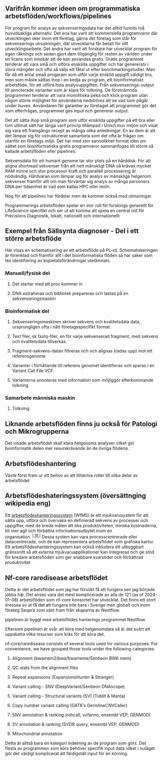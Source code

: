 # 

## Varifrån kommer ideen om programmatiska arbetsflöden/workflows/pipelines

För program för analys av sekvenseringsdata har det alltid funnits två huvudsakliga alternativ. Det ena har varit att kommersiella programvaror där utvecklingen sker inom ett företag, gärna det företag som står för sekvenserings utrustningen, där utvecklarna får betalt för sitt utvecklingsarbete. Det andra har varit att forskare har utvecklat program för egen räknings och sedan gjort dem tillgänglig för resten av världen under en licens som innebär att de kan användas gratis. Gratis programmet tenderar att vara små och utföra enskilda uppgifter och har genererats i stora mängder och ofta så väljs ett fåtal ut efter benchmarkingstudier. Man får då ett antal smaå progaram som utför varje enskild uppgift väldigt bra, men som måste sättas ihop i en kedja av program, ett bioinformatiskt arbetsföde, för att utföra hela analysuppgiften. Från sekvenserings-output till annoterade varianter som är klara för tolkning. De förstnämnda programmen tenderar att vara monolitiska peka och klick program utan någon större möjlighet för användarna nedströms att se vad som pågår under huven. Användaren får garantier av företaget att programmet gör det som efterfrågas, programmet ges input och genererar output.

Det att sätta ihop små program som utför enskilda uppgifter på ett bra eller tom ulitmat sätt har länga varit princip tillämpad i Unix/Linux miljön och visat sig vara ett framgångs recept av många olika anledningar. En av dem är att det lämpar sig för ostrukturerat samarbeta som det ofta är frågan om utanför en företags miljö. Det har med stor sannolikhet format iden om sättet som bioinformatiska gratis programvaror sammanfogas till större så kallade arbetsflöden eller pipelines.

Sekvensdata för ett humant genome tar stor plats på en hårddisk. För att aligna shortread sekvenser från ett helt mänskligt DNA så krävas mycket RAM minne och stor processor kraft och parallell processering är nödvändig. Hårdvaran som lämpar sig för analys av mänskliga helgenom sekvenser framför allt om man förväntar sig analys av många personers DNA per tidsenhet är vad som kallas HPC eller moln.

Nog för att pipelines har fördelar men de kommer också med utmaningar.

Programmerings arbetsflöden spelar en stor roll för forskings generellt för LifeScience specifikt och ser ut att komma att spela en central roll för Precisions Diagnostik, lokalt, nationellt och internationellt

## 

## Exempel från Sällsynta diagnoser - Del i ett större arbetsflöde

Här visas en schematisering av ett arbetsflöde på PL-rd. Schematiskeringen är förenklad och framför allt i det bioinformatiska flöden så har saker som tex identifiering av kopietalsförändringar utelämnats.

### Manuell/fysisk del

1.  Det startar med att prov kommer in

2.  DNA extraheras och bibliotek prepareras och lastas på en sekvenseringsmaskin

### Bioinformatisk del

1.  Sekvenseringsmaskinen skriver sekvens och kvalitetsdata data, ursprungligen ofta i nått företagsspecifikt format.

2.  Text filer, sk fastq-filer, en för varje sekvenserad fragment, med sekvens och kvalitetsdata tillverkas.

3.  Fragment-sekvens-datan filtreras och och alignas (radas upp) mot ett referensgenome

4.  Varianter i förhållande till referens genomet identifieras och sparas i en Variant Call File VCF.

5.  Varianterna annoteras med information som möjliggör efterkommande tolkning

### Samarbete människa maskin

1.  Tolkning

## Liknande arbetsflöden finns ju också för Patologi och Mikrogrupperna

Det visade arbetsflödet skall klara helgenoms analyser vilket gör bioinformatik delen mer resurskrävande än de övriga flödena.

## Arbetsflödeshantering

Växte först fram ur ett behov av att tillskriva roller till olika delar av arbetsflödet

## Arbetsflödeshateringssystem (översättnging wikipedia eng)

Ett [arbetsflödeshanteringssystem](https://en-m-wikipedia-org.translate.goog/wiki/Workflow_management_system?_x_tr_sl=en&_x_tr_tl=sv&_x_tr_hl=en&_x_tr_pto=wapp "Arbetsflödeshanteringssystem") (WfMS) är ett mjukvarusystem för att sätta upp, utföra och övervaka en definierad sekvens av processer och uppgifter, med de breda målen att öka produktiviteten, minska kostnaderna, bli mer agil och förbättra informationsutbytet inom en organisation. ^[\[ 19 \]](https://en-m-wikipedia-org.translate.goog/wiki/Workflow?_x_tr_sl=en&_x_tr_tl=sv&_x_tr_hl=en&_x_tr_pto=wapp#cite_note-ElmagarmidWorkflow12-19)^ Dessa system kan vara processcentrerade eller datacentrerade, och de kan representera arbetsflödet som grafiska kartor. Ett arbetsflödeshanteringssystem kan också inkludera ett utbyggbart gränssnitt så att externa mjukvaruapplikationer kan integreras och ge stöd för bredare arbetsflöden som ger snabbare svarstider och förbättrad produktivitet

## Nf-core raredisease arbetsflödet

Detta är det arbetsflödet som jag har försökt få att fungera sen jag började jobba här. Det anses vara det mest komplicerade av alla de 121 (as of 2024-01-08) arbetslföden som nf-core konsortet har utvecklat. Det finns ett stort itressea av at få det att fungera inte bara i Sverige men globalt och inom företeg Seqera som växt fram från skaparna av Nextflow.

pipelinen är byggt med arbetsflödes hanterings programmet Nextflow.

Eftersom pipelinen är svår att köra med helgenomdata så är det svårt att uppskatta vilka resurser som kräs för att köra det.

nf-core/raredisease consists of several tools used for various purposes. For convenience, we have grouped those tools under the following categories:

1.  Alignment (bwamem2/bwa/bwameme/Sentieon BWA mem)

2.  QC stats from the alignment files

3.  Repeat expansions (ExpansionsHunter & Stranger)

4.  Variant calling - SNV (DeepVariant/Sentieon DNAscope)

5.  Variant calling - Structural variants (SV) (Tiddit & Manta)

6.  Copy number variant calling (GATK’s GermlineCNVCaller)

7.  SNV annotation & ranking (rohcall, vcfanno, ensembl VEP, GENMOD)

8.  SV annotation & ranking (SVDB query, ensembl VEP, GENMOD)

9.  Mitochondrial annotation

Detta är alltså bara en kategori indelning av de program som görs. Det flesta av programmen som körs behöver specifik input data vilket i nuläget gör det väldigt komplicerat att färdigställ input för en körning.
